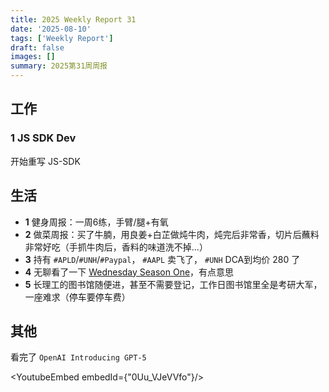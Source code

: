 ```yaml
---
title: 2025 Weekly Report 31
date: '2025-08-10'
tags: ['Weekly Report']
draft: false
images: []
summary: 2025第31周周报
---
```


<TOCInline toc={props.toc}/>

## 工作

### 1 JS SDK Dev

开始重写 JS-SDK

## 生活

- **1** 健身周报：一周6练，手臂/腿+有氧
- **2** 做菜周报：买了牛腩，用良姜+白芷做炖牛肉，炖完后非常香，切片后蘸料非常好吃（手抓牛肉后，香料的味道洗不掉...）
- **3** 持有 `#APLD`/`#UNH`/`#Paypal`， `#AAPL` 卖飞了， `#UNH` DCA到均价 280 了
- **4** 无聊看了一下 [Wednesday Season One](https://www.netflix.com/watch/81257205)，有点意思
- **5** 长理工的图书馆随便进，甚至不需要登记，工作日图书馆里全是考研大军，一座难求（停车要停车费）

## 其他

看完了 `OpenAI Introducing GPT-5`

<YoutubeEmbed embedId={"0Uu_VJeVVfo"}/>

